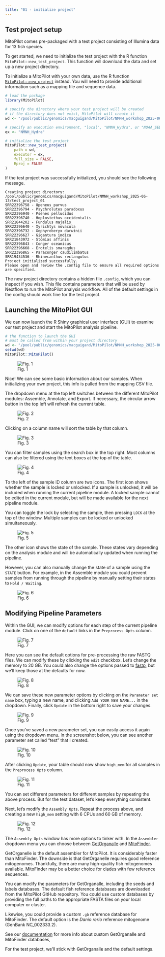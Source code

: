 ```yaml
---
title: "01 - initialize project"
---
```


## Test project setup

MitoPilot comes pre-packaged with a test project consisting of Illumina data for 13 fish species. 

To get started, we need to initialize the test project with the R function `MitoPilot::new_test_project`. This function will download the data and set up a new project directory.

::: {.callout-note}
To initialize a MitoPilot with your own data, use the R function [`MitoPilot::new_project`](https://smithsonian.github.io/MitoPilot/reference/new_project.html) instead. You will need to provide additional information such as a mapping file and sequence data.
:::

```r
# load the package
library(MitoPilot)

# specify the directory where your test project will be created
# if the directory does not exist, MitoPilot will create it
wd <- "/pool/public/genomics/macguigand/MitoPilot/NMNH_workshop_2025-06-13/test_project_01"

# specify an execution environment, "local", "NMNH_Hydra", or "NOAA_SEDNA"
ex <- "NMNH_Hydra"

# initialize the test project
MitoPilot::new_test_project(
    path = wd,
    executor = ex,
    full_size = FALSE,
    Rproj = FALSE
)
```

If the test project was successfully initialized, you should see the following message.

```
Creating project directory: /pool/public/genomics/macguigand/MitoPilot/NMNH_workshop_2025-06-13/test_project_01
SRR22396758 - Upeneus parvus                                                                                                                                 
SRR22396794 - Psychrolutes paradoxus
SRR22396940 - Psenes pellucidus
SRR22396740 - Hoplostethus occidentalis
SRR21844202 - Fundulus majalis
SRR22396640 - Xyrichtys novacula
SRR22396732 - Gephyroberyx darwinii
SRR22396627 - Gigantura indica
SRR21843972 - Stomias affinis
SRR22396843 - Conger oceanicus
SRR22396668 - Erotelis smaragdus
SRR22396865 - Paraconger caudilimbatus
SRR19434536 - Rhinecanthus rectangulus
Project initialized successfully.
Please open and review the .config file to ensure all required options are specified.
```

The new project directory contains a hidden file `.config`, which you can inspect if you wish. This file contains parameters that will be used by Nextflow to run the MitoPilot analysis workflow. All of the default settings in the config should work fine for the test project.

## Launching the MitoPilot GUI

We can now launch the R Shiny graphical user interface (GUI) to examine our test project and start the MitoPilot analysis pipeline.

```r
# the function to launch the GUI 
# must be called from within your project directory
wd <- "/pool/public/genomics/macguigand/MitoPilot/NMNH_workshop_2025-06-13/test_project_01"
setwd(wd)
MitoPilot::MitoPilot()
```
![Fig. 1](/images/01.png)


Nice! We can see some basic information about our samples. When initializing your own project, this info is pulled from the mapping CSV file.

The dropdown menu at the top left switches between the different MitoPilot modules: Assemble, Annotate, and Export. If necessary, the circular arrow button in the top left will refresh the current table.

![Fig. 2](/images/02.png)

Clicking on a column name will sort the table by that column. 

![Fig. 3](/images/03.png)

You can filter samples using the search box in the top right. Most columns can also be filtered using the text boxes at the top of the table.

![Fig. 4](/images/04.png)

To the left of the sample ID column are two icons. The first icon shows whether the sample is locked or unlocked. If a sample is unlocked, it will be included when running the current pipeline module. A locked sample cannot be edited in the current module, but will be made available for the next pipeline module. 

You can toggle the lock by selecting the sample, then pressing `LOCK` at the top of the window. Multiple samples can be locked or unlocked simultaneously.

![Fig. 5](/images/05.png)

The other icon shows the state of the sample. These states vary depending on the analysis module and will be automatically updated when running the pipeline. 

However, you can also manually change the state of a sample using the `STATE` button. For example, in the Assemble module you could prevent samples from running through the pipeline by manually setting their states to `Hold / Waiting`.

![Fig. 6](/images/06.png)

## Modifying Pipeline Parameters

Within the GUI, we can modify options for each step of the current pipeline module. Click on one of the `default` links in the `Preprocess Opts` column.

![Fig. 7](/images/07.png)

Here you can see the default options for pre-processing the raw FASTQ files. We can modify these by clicking the `edit` checkbox. Let's change the memory to 20 GB. You could also change the options passed to [fastp](https://github.com/OpenGene/fastp), but we'll keep those at the defaults for now.

![Fig. 8](/images/08.png)

We can save these new parameter options by clicking on the `Parameter set name` box, typing a new name, and clicking  `Add YOUR NEW NAME...` in the dropdown. Finally, click `Update` in the bottom right to save your changes.

![Fig. 9](/images/09.png)

Once you've saved a new parameter set, you can easily access it again using the dropdown menu. In the screenshot below, you can see another parameter set called "test" that I created.

![Fig. 10](/images/10.png)

After clicking `Update`, your table should now show `high_mem` for all samples in the `Preprocess Opts` column.

![Fig. 11](/images/11.png)

You can set different parameters for different samples by repeating the above process. But for the test dataset, let's keep everything consistent.

Next, let's modify the `Assembly Opts`. Repeat the process above, and creating a new `high_mem` setting with 6 CPUs and 60 GB of memory.

![Fig. 12](/images/12.png)

The `Assembly Opts` window has more options to tinker with. In the `Assembler` dropdown menu you can choose between [GetOrganalle](https://github.com/Kinggerm/GetOrganelle) and [MitoFinder](https://github.com/RemiAllio/MitoFinder). 

GetOrganelle is the default assembler for MitoPilot. It is considerably faster than MitoFinder. The downside is that GetOrganelle requires good reference mitogenomes. Thankfully, there are many high-quality fish mitogenomes available. MitoFinder may be a better choice for clades with few reference sequences.

You can modify the parameters for GetOrganalle, including the seeds and labels databases. The default fish reference databases are downloaded from the MitoPilot GitHub repository. You could use custom databases by providing the full paths to the appropriate FASTA files on your local computer or cluster. 

Likewise, you could provide a custom `.gb` reference database for MitoFinder. The default option is the *Danio rerio* reference mitogenome (GenBank NC_002333.2).

See our [documentation](https://smithsonian.github.io/MitoPilot/articles/custom_dbs.html) for more info about custom GetOrganalle and MitoFinder databases, 

For the test project, we'll stick with GetOrganalle and the default settings.
